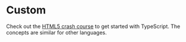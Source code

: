 
<HeroPattern />

# Custom

<ComingSoon />

Check out the [HTML5 crash course](/learn/html5/crash-course) to get started with TypeScript. The concepts are similar for other languages.

